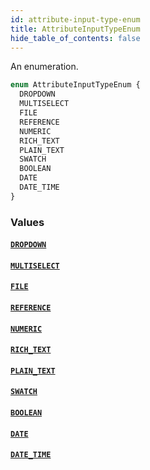```yaml
---
id: attribute-input-type-enum
title: AttributeInputTypeEnum
hide_table_of_contents: false
---
```


An enumeration.

```graphql
enum AttributeInputTypeEnum {
  DROPDOWN
  MULTISELECT
  FILE
  REFERENCE
  NUMERIC
  RICH_TEXT
  PLAIN_TEXT
  SWATCH
  BOOLEAN
  DATE
  DATE_TIME
}
```

### Values

#### [`DROPDOWN`](#)

#### [`MULTISELECT`](#)

#### [`FILE`](#)

#### [`REFERENCE`](#)

#### [`NUMERIC`](#)

#### [`RICH_TEXT`](#)

#### [`PLAIN_TEXT`](#)

#### [`SWATCH`](#)

#### [`BOOLEAN`](#)

#### [`DATE`](#)

#### [`DATE_TIME`](#)
